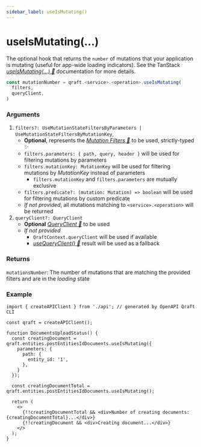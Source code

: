 ```yaml
---
sidebar_label: useIsMutating()
---
```


# useIsMutating(...)

The optional hook that returns the `number` of mutations that your
application is mutating (useful for app-wide loading indicators).
See the TanStack [_useIsMutating(...) 🌴_](https://tanstack.com/query/latest/docs/framework/react/reference/useIsMutating)
documentation for more details.

```ts
const mutationNumber = qraft.<service>.<operation>.useIsMutating(
  filters,
  queryClient,
)
```

### Arguments

1. `filters?: UseMutationStateFiltersByParameters | UseMutationStateFiltersByMutationKey`,
   - **Optional**, represents the [_Mutation Filters 🌴_](https://tanstack.com/query/latest/docs/framework/react/guides/filters#mutation-filters)
     to be used, strictly-typed ✨
   - `filters.parameters: { path, query, header }` will be used for filtering mutations by parameters
   - `filters.mutationKey: MutationKey` will be used for filtering mutations by _MutationKey_ instead of parameters
     - `filters.mutationKey` and `filters.parameters` are mutually exclusive
   - `filters.predicate?: (mutation: Mutation) => boolean` will be used for filtering mutations by custom predicate
   - _If not provided_, all mutations matching to `<service>.<operation>` will be returned
2. `queryClient?: QueryClient`
   - **Optional** [_QueryClient 🌴_](https://tanstack.com/query/latest/docs/reference/QueryClient) to be used
   - _If not provided_
     - `QraftContext.queryClient` will be used if available
     - [_useQueryClient() 🌴_](https://tanstack.com/query/latest/docs/framework/react/reference/useQueryClient)
       result will be used as a fallback

### Returns
`mutationsNumber`: The number of mutations that are matching the provided filters and are in the _loading_ state

### Example

```tsx title="src/DocumentsUploadStatus.tsx"
import { createAPIClient } from './api'; // generated by OpenAPI Qraft CLI

const qraft = createAPIClient();

function DocumentsUploadStatus() {
  const creatingDocument = qraft.entities.postEntitiesIdDocuments.useIsMutating({
    parameters: {
      path: {
        entity_id: '1',
      },
    }
  });

  const creatingDocumentTotal = qraft.entities.postEntitiesIdDocuments.useIsMutating();

  return (
    <>
      {!!creatingDocumentTotal && <div>Number of creating documents: {creatingDocumentTotal}...</div>}
      {!!creatingDocument && <div>Creating document...</div>}
    </>
  );
}
```
